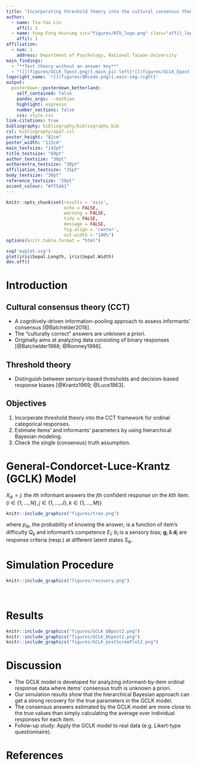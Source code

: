 ```yaml
---
title: "Incorporating threshold theory into the cultural consensus theory for ordinal categorical data: A simulation study"
author:
  - name: Tzu-Yao Lin 
    affil: 1
  - name: Yung-Fong Hsu<img src="figures/NTU_logo.png" class="affil_logo" />
    affil: 1
affiliation:
  - num: 1
    address: Department of Psychology, National Taiwan University
main_findings:
  - "**Test theory without an answer key**"
  - "![](figures/GCLK_Tpost.png){.main_pic-left}![](figures/GCLK_Epost.png){.main_pic-right}<span class='main_pic-text'>Our model can estimate the correct answers much more accurately by weighting on the informants' responses.</span>"
logoright_name: '![](figures/QRcode.png){.main-img-right}'
output: 
  posterdown::posterdown_betterland:
    self_contained: false
    pandoc_args: --mathjax
    highlight: espresso
    number_sections: false
    css: style.css
link-citations: true
bibliography: bibliography/bibliography.bib
csl: bibliography/apa7.csl
poster_height: "82cm"
poster_width: "115cm"
main_textsize: "142pt"
title_textsize: "60pt"
author_textsize: "30pt"
authorextra_textsize: "30pt"
affiliation_textsize: "25pt"
body_textsize: "30pt"
reference_textsize: "20pt"
accent_colour: "#ff5d41"
---
```


```r
knitr::opts_chunk$set(results = 'asis',
                      echo = FALSE,
                      warning = FALSE,
                      tidy = FALSE,
                      message = FALSE,
                      fig.align = 'center',
                      out.width = "100%")
options(knitr.table.format = "html") 
```

```r
svg('myplot.svg')
plot(iris$Sepal.Length, iris$Sepal.Width)
dev.off()
```

# Introduction

## Cultural consensus theory (CCT)

- A cognitively-driven information-pooling approach to assess informants' consensus [@Batchelder2018].
- The "culturally correct" answers are unknown a priori.
- Originally aims at analyzing data consisting of binary responses [@Batchelder1988; @Romney1986].

## Threshold theory 

- Distinguish between sensory-based thresholds and decision-based response biases [@Krantz1969; @Luce1963].

## Objectives

1. Incorperate threshold theory into the CCT framework for ordinal categorical responses.
2. Estimate items' and informants' parameters by using hierarchical Bayesian modeling.
3. Check the single (consensus) truth assumption.

# General-Condorcet-Luce-Krantz (GCLK) Model

$X_{ik} = j$: the $i$th informant answers the $j$th confident response on the $k$th item. ($i \in \{1,\dots,N\}, j \in \{1,\dots,J\}, k \in \{1,\dots,M\}$)

```r
knitr::include_graphics("figures/tree.png")
```

where $p_{ik}$, the probability of knowing the answer, is a function of item's difficulty $Q_k$ and informant's competence $E_i$; $b_i$ is a sensory bias;  $\boldsymbol{g}_i \; \& \; \boldsymbol{d}_i$ are response criteria (resp.) at different latent states $S_{ik}$.

# Simulation Procedure

```r
knitr::include_graphics("figures/recovery.png")
```

<br />


# Results

```r
knitr::include_graphics("figures/GCLK_QBpost2.png")
knitr::include_graphics("figures/GCLK_DGpost2.png")
knitr::include_graphics("figures/GCLK_postScreePlot2.png")
```

# Discussion

- The GCLK model is developed for analyzing informant-by-item ordinal response data where items' consensus truth is unknown a priori.
- Our simulation results show that the hierarchical Bayesian approach can get a strong recovery for the true parameters in the GCLK model.
- The consensus answers estimated by the GCLK model are more close to the true values than simply calculating the average over individual responses for each item.
- Follow-up study: Apply the GCLK model to real data (e.g. Likert-type questionnaire).

# References
